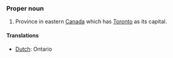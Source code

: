 ===Proper noun===
#Province in eastern [[Canada]] which has [[Toronto]] as its capital.

====Translations====
*[[Dutch]]: Ontario